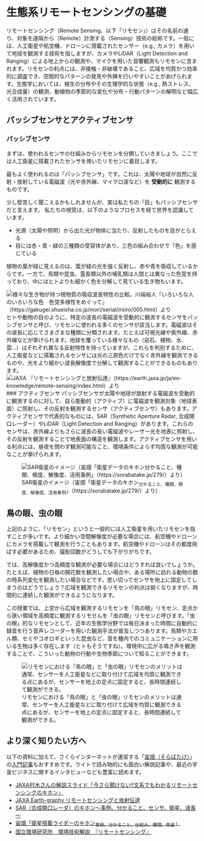 # 生態系リモートセンシングの基礎
リモートセンシング（Remote Sensing、以下「リモセン」）はその名前の通り、対象を遠隔から（Remote）計測する（Sensing）技術の総称です。一般には、人工衛星や航空機、ドローンに搭載されたセンサー（e.g., カメラ）を用いて地球を観測する技術を指しますが、カメラやLiDAR（Light Detection and Ranging）による地上からの観測や、マイクを用いた音響観測もリモセンに含まれます。リモセンの利点には、非接触・非破壊であること、広域を均質かつ効率的に調査でき、空間的なパターンの発見や外挿を行いやすいことがあげられます。生態学においては、植生の分布やその生理学的な状態（e.g., 熱ストレス、光合成量）の観測、動植物の季節的な変化や分布・行動パターンの解明など幅広く活用されています。

## パッシブセンサとアクティブセンサ
### パッシブセンサ
まずは、使われるセンサの仕組みからリモセンを分類していきましょう。ここでは人工衛星に搭載されたセンサを用いたリモセンに着目します。

最もよく使われるのは「パッシブセンサ」です。これは、太陽や地球が自然に反射・放射している電磁波（光や赤外線、マイクロ波など）を **受動的に** 観測するものです。  

少し堅苦しく聞こえるかもしれませんが、実は私たちの「目」もパッシブセンサだと言えます。
私たちの視覚は、以下のようなプロセスを経て世界を認識しています。

- 光源（太陽や照明）から出た光が物体に当たり、反射したものを目がとらえる  
- 目には赤・青・緑の三種類の受容体があり、三色の組み合わせで「色」を感じている  

植物の葉が緑に見えるのは、葉が緑の光を強く反射し、赤や青を吸収しているからです。一方で、鳥類や昆虫、霊長類以外の哺乳類は人間とは異なった色覚を持っており、中にはヒトよりも細かく色を分解して見ている生き物もいます。

![様々な生き物が持つ視物質の吸収波長特性の比較。川端裕人『いろいろな人のいろいろな色　色覚多様性をめぐって』（https://gakugei.shueisha.co.jp/mori/serial/iroiro/005.html）より](https://gakugei.shueisha.co.jp/mori/serial/iroiro/image/zu12.jpg)
ヒトや動物の目のように、特定の波長の電磁波を受動的に観測するセンサをパッシブセンサと呼び、リモセンに使われる多くのセンサが該当します。電磁波はその波長に応じてさまざまな種類に分類されます。たとえば可視光線や紫外線、赤外線などが挙げられます。地球を覆っている様々なもの（岩石、植物、水、雲...）はそれぞれ異なる反射特性を持っていますが、これらを判別するために、人工衛星などに搭載されるセンサには光の三原色だけでなく赤外線を観測できるものや、光をより細かい波長解像度で分解して観測することができるものもあります。
![JAXA 『リモートセンシングと放射伝達』（https://earth.jaxa.jp/ja/eo-knowledge/remote-sensing/index.html）より](https://earth.jaxa.jp/ja/wp-content/uploads/sites/3/2021/07/image002.png)
### アクティブセンサ
パッシブセンサが太陽や地球が放射する電磁波を受動的に観測するのに対して、自ら能動的（アクティブ）に電磁波を観測対象（地球表面）に照射し、その反射を観測するセンサ（アクティブセンサ）もあります。アクティブセンサで代表的なものには、SAR（Synthetic Aperture Radar, 合成開口レーダー）やLiDAR（Light Detection and Ranging）があります。これらのセンサは、赤外線よりもさらに波長の長い電磁波やレーザー光を地表に照射し、その反射を観測することで地表面の構造を観測します。アクティブセンサを用いる利点には、昼夜を問わず観測可能なこと、環境条件によらず均質な観測が可能なことが挙げられます。

![SAR衛星のイメージ（宙畑「衛星データのキホン~分かること、種類、頻度、解像度、活用事例~」（https://sorabatake.jp/279/）より）](https://sorabatake.jp/wp-content/uploads/2018/12/6e0174bc2bc0d246d0269f035beb91bd-1300x451.png)

## 鳥の眼、虫の眼

上記のように、「リモセン」というと一般的には人工衛星を用いたリモセンを指すことが多いです。より細かい空間解像度が必要な場合には、航空機やドローンにカメラを搭載して観測を行うこともあります。航空機やドローンはその都度飛ばす必要があるため、撮影回数がどうしても下がりがちです。

では、高解像度かつ高頻度な観測が必要な場合にはどうすれば良いでしょうか。たとえば、植物の日毎の開花数を観測したい場合や、ある場所に訪れる動物の数の時系列変化を観測したい場合などです。思い切ってセンサを地上に固定してしまうのはどうでしょう？広域を観測できるリモセンの利点は弱くなりますが、時間的に連続した観測ができるようになります。

この授業では、上空から広域を観測するリモセンを「鳥の眼」リモセン、定点から狭い領域を高頻度に観測するリモせんを「虫の眼」リモセンと呼びます。「虫の眼」的なリモセンとして、近年の生態学分野では毎日決まった時間に自動的に録音を行う音声レコーダーを用いた観測手法が普及しつつあります。鳥類やカエル類、セミやコオロギといった昆虫など、音を種内でのコミュニケーションに用いる生物は多く存在します（ヒトもそうですね）。環境中に広がる鳴き声を観測することで、こういった動物の行動や生物季節について知ることができます。

![リモセンにおける「鳥の眼」と「虫の眼」リモセンのメリットは通常、センサーを人工衛星などに取り付けて広域を均質に観測できる点にあるが、センサーを地上の定点に固定すると、長時間連続して観測ができる。](images/2/antseye.png)

## より深く知りたい方へ
以下の資料に加えて、さくらインターネットが運営する「[宙畑（そらばたけ）](https://sorabatake.jp/)」の[入門記事](https://sorabatake.jp/satellite/introduction/)もおすすめです。ライトで読み物的にも面白い解説記事や、最近の宇宙ビジネスに関するインタビューなども豊富に読めます。

- [JAXA村木さんの解説スライド「今さら聞けない!!文系でもわかるリモートセンシングのキホン」](https://earth.jaxa.jp/conseo/news/20231225-1/document_6.pdf)
- [JAXA Earth-graphy リモートセンシングと放射伝達](https://earth.jaxa.jp/ja/eo-knowledge/remote-sensing/index.html)
- [SAR（合成開口レーダ）のキホン～事例、分かること、センサ、衛星、波長～](https://sorabatake.jp/3364/)
- [宙畑「衛星搭載ライダーのキホン~事例、分かること、仕組み、種類、衛星~」](https://sorabatake.jp/14216/)
- [国立環境研究所　環境技術解説　『リモートセンシング』](https://tenbou.nies.go.jp/science/description/detail.php?id=86)
